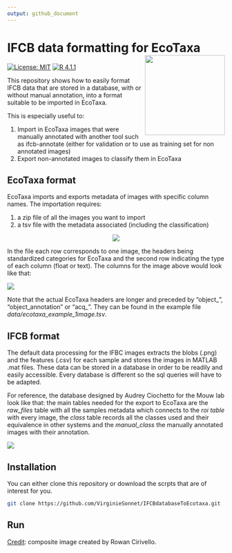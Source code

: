 ```yaml
---
output: github_document
---
```


<!-- README.md is generated from README.Rmd. -->

# IFCB data formatting for EcoTaxa <img src="figures/IFCB_Rowan+EcoTaxa.JPG" align="right" height="185.5"/>

<!-- badges: start -->

[![License: MIT](https://img.shields.io/badge/license-MIT-green.svg)](https://opensource.org/licenses/MIT) [![R 4.1.1](https://img.shields.io/badge/R-4.1.1-red.svg)](https://www.r-project.org/)

<!-- badges: end -->

This repository shows how to easily format IFCB data that are stored in a database, with or without manual annotation, into a format suitable to be imported in EcoTaxa.

This is especially useful to:

1.  Import in EcoTaxa images that were manually annotated with another tool such as ifcb-annotate (either for validation or to use as training set for non annotated images)
2.  Export non-annotated images to classify them in EcoTaxa

## EcoTaxa format

EcoTaxa imports and exports metadata of images with specific column names. The importation requires:

1.  a zip file of all the images you want to import
2.  a tsv file with the metadata associated (including the classification)

<p align="center">
  <img src="figures/D20190124T213523_IFCB120_00096.png" />
</p>

In the file each row corresponds to one image, the headers being standardized categories for EcoTaxa and the second row indicating the type of each column (float or text). The columns for the image above would look like that:

![](figures/example_categories.png)

Note that the actual EcoTaxa headers are longer and preceded by "object\_", "object_annotation" or "acq\_". They can be found in the example file *data/ecotaxa_example_1image.tsv*.

## IFCB format

The default data processing for the IFBC images extracts the blobs (.png) and the features (.csv) for each sample and stores the images in MATLAB .mat files. These data can be stored in a database in order to be readily and easily accessible. Every database is different so the sql queries will have to be adapted.

For reference, the database designed by Audrey Ciochetto for the Mouw lab look like that: the main tables needed for the export to EcoTaxa are the *raw_files* table with all the samples metadata which connects to the *roi table* with every image, the *class* table records all the classes used and their equivalence in other systems and the *manual_class* the manually annotated images with their annotation.

![](figures/mouwlab_database.JPG)

## Installation

You can either clone this repository or download the scrpts that are of interest for you.

```bash
git clone https://github.com/VirginieSonnet/IFCBdatabaseToEcotaxa.git
```

## Run

<u> Credit</u>: composite image created by Rowan Cirivello.
